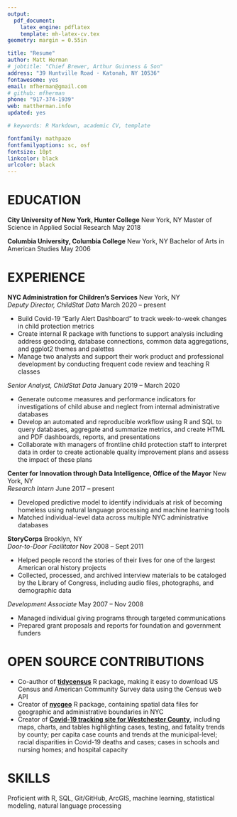 ```yaml
---
output: 
  pdf_document:
    latex_engine: pdflatex
    template: mh-latex-cv.tex
geometry: margin = 0.55in

title: "Resume"
author: Matt Herman
# jobtitle: "Chief Brewer, Arthur Guinness & Son"
address: "39 Huntville Road · Katonah, NY 10536"
fontawesome: yes
email: mfherman@gmail.com
# github: mfherman
phone: "917-374-1939"
web: mattherman.info
updated: yes

# keywords: R Markdown, academic CV, template

fontfamily: mathpazo
fontfamilyoptions: sc, osf
fontsize: 10pt
linkcolor: black
urlcolor: black
---
```


# EDUCATION
**City University of New York, Hunter College** \hfill New York, NY \newline
Master of Science in Applied Social Research \hfill May 2018 

**Columbia University, Columbia College** \hfill New York, NY
\newline
Bachelor of Arts in American Studies \hfill May 2006  

# EXPERIENCE
**NYC Administration for Children’s Services** \hfill New York, NY  
*Deputy Director, ChildStat Data* \hfill March 2020 -- present

- Build Covid-19 "Early Alert Dashboard" to track week-to-week changes in child protection metrics
- Create internal R package with functions to support analysis including address geocoding, database connections, common data aggregations, and ggplot2 themes and palettes
- Manage two analysts and support their work product and professional development by conducting frequent code review and teaching R classes

*Senior Analyst, ChildStat Data* \hfill January 2019 -- March 2020

- Generate outcome measures and performance indicators for investigations of child abuse and neglect from internal administrative databases
- Develop an automated and reproducible workflow using R and SQL to query databases, aggregate and summarize metrics, and create HTML and PDF dashboards, reports, and presentations
- Collaborate with managers of frontline child protection staff to interpret data in order to create actionable quality improvement plans and assess the impact of these plans


**Center for Innovation through Data Intelligence, Office of the Mayor** \hfill New York, NY  
*Research Intern* \hfill June 2017 -- present

- Developed predictive model to identify individuals at risk of becoming homeless using natural language processing and machine learning tools
- Matched individual-level data across multiple NYC administrative databases

<!-- **Mapping the Solidarity Economy Project, Professor Marianna Pavlovskaya** \hfill New York, NY   -->
<!-- *Research Assistant* \hfill February 2018 -- present -->

<!-- - Download, clean, and analyze financial data from the National Credit Union Administration -->
<!-- - Build maps and perform spatial analysis of cooperative businesses -->

<!-- **Ends Meat** \hfill Brooklyn, NY   -->
<!-- *Director of Operations* \hfill March 2015 -- present -->

<!-- - Develop financial, regulatory, and management systems for butcher shop/salumeria -->
<!-- - Create short, medium, and long-term business model and budgets -->

<!-- **Measure of America** \hfill Brooklyn, NY   -->
<!-- *Data Analysis Intern* \hfill Jan 2017 -- June 2017 -->

<!-- - Obtained, cleaned, and analyzed large public datasets including the American Community Survey -->
<!-- - Created maps, graphs, and charts of demographic, economic, and health indicators -->

<!-- **Religion and Society Study** \hfill Lusaka, Zambia   -->
<!-- *Research Coordinator* \hfill June 2016 -- Aug 2016 -->

<!-- -	Built partnerships with and documented political activities of key church groups -->
<!-- -	Conducted interviews with religious and civil society leaders -->
<!-- -	Acquired data from Zambian government agencies related to religious organizations -->

**StoryCorps** \hfill Brooklyn, NY  
*Door-to-Door Facilitator* \hfill Nov 2008 -- Sept 2011  

- Helped people record the stories of their lives for one of the largest American oral history projects
- Collected, processed, and archived interview materials to be cataloged by the Library of Congress, including audio files, photographs, and demographic data

*Development Associate* \hfill May 2007 -- Nov 2008

-	Managed individual giving programs through targeted communications
-	Prepared grant proposals and reports for foundation and government funders

# OPEN SOURCE CONTRIBUTIONS
- Co-author of [**tidycensus**](https://walker-data.com/tidycensus/) R package, making it easy to download US Census and American Community Survey data using the Census web API
- Creator of [**nycgeo**](https://nycgeo.mattherman.info/) R package, containing spatial data files for geographic and administrative boundaries in NYC
- Creator of [**Covid-19 tracking site for Westchester County**](https://westchester-covid.mattherman.info/), including maps, charts, and tables highlighting cases, testing, and fatality trends by county; per capita case counts and trends at the municipal-level; racial disparities in Covid-19 deaths and cases; cases in schools and nursing homes; and hospital capacity

# SKILLS
Proficient with R, SQL, Git/GitHub, ArcGIS, machine learning, statistical modeling, natural language processing